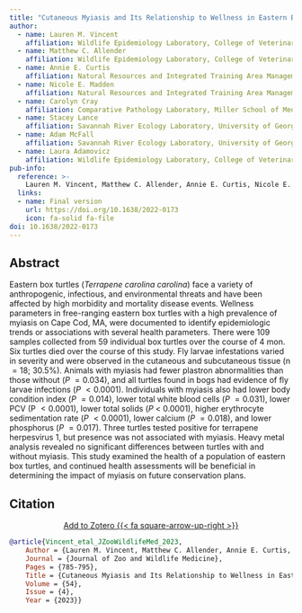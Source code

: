 ---
title: "Cutaneous Myiasis and Its Relationship to Wellness in Eastern Box Turtles (*Terrapene Carolina Carolina*) in Cape Cod, Massachusetts"
author:
  - name: Lauren M. Vincent
    affiliation: Wildlife Epidemiology Laboratory, College of Veterinary Medicine, University of Illinois;
  - name: Matthew C. Allender
    affiliation: Wildlife Epidemiology Laboratory, College of Veterinary Medicine, University of Illinois; Veterinary Diagnostic Laboratory, College of Veterinary Medicine, University of Illinois; Chicago Zoological Society, Brookfield Zoo
  - name: Annie E. Curtis
    affiliation: Natural Resources and Integrated Training Area Management Office, Massachusetts Army National Guard, Camp Edwards
  - name: Nicole E. Madden
    affiliation: Natural Resources and Integrated Training Area Management Office, Massachusetts Army National Guard, Camp Edwards
  - name: Carolyn Cray
    affiliation: Comparative Pathology Laboratory, Miller School of Medicine, University of Miami
  - name: Stacey Lance
    affiliation: Savannah River Ecology Laboratory, University of Georgia
  - name: Adam McFall
    affiliation: Savannah River Ecology Laboratory, University of Georgia
  - name: Laura Adamovicz
    affiliation: Wildlife Epidemiology Laboratory, College of Veterinary Medicine, University of Illinois; Veterinary Diagnostic Laboratory, College of Veterinary Medicine, University of Illinois
pub-info:
  reference: >-
    Lauren M. Vincent, Matthew C. Allender, Annie E. Curtis, Nicole E. Madden, Carolyn Cray, Stacey Lance, <strong>Adam McFall</strong>, and Lauren Adamovicz. (2023). “Cutaneous Myiasis and Its Relationship to Wellness in Eastern Box Turtles (<em>Terrapene Carolina Carolina</em>) in Cape Cod, Massachusetts,” <em>Journal of Zoo and Wildlife Medicine<em> 15: 356–75, doi: <a href="https://doi.org/10.1638/2022-0173"><code>10.1638/2022-0173</code></a>
  links:
  - name: Final version
    url: https://doi.org/10.1638/2022-0173
    icon: fa-solid fa-file
doi: 10.1638/2022-0173
---

## Abstract
Eastern box turtles (*Terrapene carolina carolina*) face a variety of anthropogenic, infectious, and environmental threats and have been affected by high morbidity and mortality disease events. Wellness parameters in free-ranging eastern box turtles with a high prevalence of myiasis on Cape Cod, MA, were documented to identify epidemiologic trends or associations with several health parameters. There were 109 samples collected from 59 individual box turtles over the course of 4 mon. Six turtles died over the course of this study. Fly larvae infestations varied in severity and were observed in the cutaneous and subcutaneous tissue (n $= 18$; 30.5\%). Animals with myiasis had fewer plastron abnormalities than those without (*P* $= 0.034$), and all turtles found in bogs had evidence of fly larvae infections (*P* $< 0.0001$). Individuals with myiasis also had lower body condition index (*P* $= 0.014$), lower total white blood cells (*P* $= 0.031$), lower PCV (P $< 0.0001$), lower total solids (*P* < 0.0001), higher erythrocyte sedimentation rate (*P* $< 0.0001$), lower calcium (*P* $= 0.018$), and lower phosphorus (*P* $= 0.017$). Three turtles tested positive for terrapene herpesvirus 1, but presence was not associated with myiasis. Heavy metal analysis revealed no significant differences between turtles with and without myiasis. This study examined the health of a population of eastern box turtles, and continued health assessments will be beneficial in determining the impact of myiasis on future conservation plans.

## Citation

<p class="buttons" style="text-align:center;">
<a class="btn btn-danger" target="_blank" href="https://www.zotero.org/amcfall/publications/items/KWXIVKP5/item-list">Add to Zotero {{< fa square-arrow-up-right >}}</a>
</p>

```bibtex
@article{Vincent_etal_JZooWildlifeMed_2023,
    Author = {Lauren M. Vincent, Matthew C. Allender, Annie E. Curtis, Nicole E. Madden, Carolyn Cray, Stacey Lance, Adam McFall, and Laura Adamovicz},
    Journal = {Journal of Zoo and Wildlife Medicine},
    Pages = {785-795},
    Title = {Cutaneous Myiasis and Its Relationship to Wellness in Eastern Box Turtles (Terrapene Carolina Carolina) in Cape Cod, Massachusetts},
    Volume = {54},
    Issue = {4},
    Year = {2023}}
```